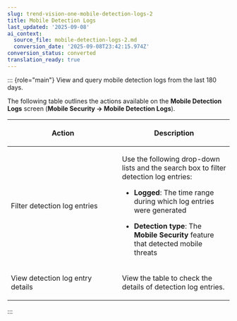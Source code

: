 ```yaml
---
slug: trend-vision-one-mobile-detection-logs-2
title: Mobile Detection Logs
last_updated: '2025-09-08'
ai_context:
  source_file: mobile-detection-logs-2.md
  conversion_date: '2025-09-08T23:42:15.974Z'
conversion_status: converted
translation_ready: true
---
```


::: {role="main"}
View and query mobile detection logs from the last 180 days.

The following table outlines the actions available on the **Mobile Detection Logs** screen (**Mobile Security → Mobile Detection Logs**).

<table>
<colgroup>
<col style="width: 50%" />
<col style="width: 50%" />
</colgroup>
<thead>
<tr>
<th><p>Action</p></th>
<th><p>Description</p></th>
</tr>
</thead>
<tbody>
<tr>
<td><p>Filter detection log entries</p></td>
<td><p>Use the following drop-down lists and the search box to filter detection log entries:</p>
<ul>
<li><p><strong>Logged</strong>: The time range during which log entries were generated</p></li>
<li><p><strong>Detection type</strong>: The <strong>Mobile Security</strong> feature that detected mobile threats</p></li>
</ul></td>
</tr>
<tr>
<td><p>View detection log entry details</p></td>
<td><p>View the table to check the details of detection log entries.</p></td>
</tr>
</tbody>
</table>
:::
